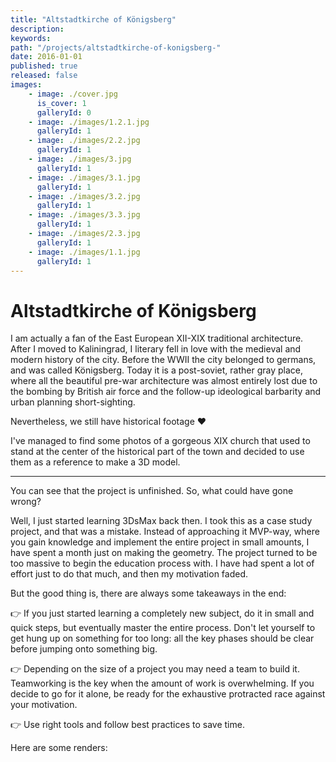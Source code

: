 ```yaml
---
title: "Altstadtkirche of Königsberg"
description:
keywords:
path: "/projects/altstadtkirche-of-konigsberg-"
date: 2016-01-01
published: true
released: false
images:
    - image: ./cover.jpg
      is_cover: 1
      galleryId: 0
    - image: ./images/1.2.1.jpg
      galleryId: 1
    - image: ./images/2.2.jpg
      galleryId: 1
    - image: ./images/3.jpg
      galleryId: 1
    - image: ./images/3.1.jpg
      galleryId: 1
    - image: ./images/3.2.jpg
      galleryId: 1
    - image: ./images/3.3.jpg
      galleryId: 1
    - image: ./images/2.3.jpg
      galleryId: 1
    - image: ./images/1.1.jpg
      galleryId: 1
---
```



# Altstadtkirche of Königsberg

<ProjectReleaseDate date={props.pageContext.frontmatter.date} released={false} />

I am actually a fan of the East European XII-XIX traditional architecture. After I moved to Kaliningrad, I literary fell in love with the medieval and modern history of the city.
Before the WWII the city belonged to germans, and was called Königsberg.
Today it is a post-soviet, rather gray place, where all the beautiful pre-war architecture was almost entirely lost due to the bombing by British air force and the follow-up ideological barbarity and urban planning short-sighting.

Nevertheless, we still have historical footage ❤️

I've managed to find some photos of a gorgeous XIX church that used to stand at the center of the historical part of the town and decided to use them as a reference to make a 3D model.

***

You can see that the project is unfinished. So, what could have gone wrong?

Well, I just started learning 3DsMax back then. I took this as a case study project, and that was a mistake. Instead of approaching it MVP-way, where you gain knowledge and implement the entire project in small amounts, I have spent a month just on making the geometry.
The project turned to be too massive to begin the education process with. I have had spent a lot of effort just to do that much, and then my motivation faded.

But the good thing is, there are always some takeaways in the end:

👉 If you just started learning a completely new subject, do it in small and quick steps, but eventually master the entire process. Don't let yourself to get hung up on something for too long: all the key phases should be clear before jumping onto something big.

👉 Depending on the size of a project you may need a team to build it. Teamworking is the key when the amount of work is overwhelming. If you decide to go for it alone, be ready for the exhaustive protracted race against your motivation.

👉 Use right tools and follow best practices to save time.

Here are some renders:

<ProjectGallery galleryId={1} images={props.pageContext.frontmatter.images} />
